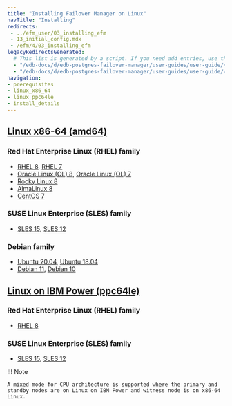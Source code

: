 ```yaml
---
title: "Installing Failover Manager on Linux"
navTitle: "Installing"
redirects:
 - ../efm_user/03_installing_efm
 - 13_initial_config.mdx
 - /efm/4/03_installing_efm
legacyRedirectsGenerated:
  # This list is generated by a script. If you need add entries, use the `legacyRedirects` key.
  - "/edb-docs/d/edb-postgres-failover-manager/user-guides/user-guide/4.0/installing_efm.html"
  - "/edb-docs/d/edb-postgres-failover-manager/user-guides/user-guide/4.1/installing_efm.html"
navigation:
- prerequisites
- linux_x86_64
- linux_ppc64le
- install_details
---
```

## [Linux x86-64 (amd64)](linux_x86_64)
### Red Hat Enterprise Linux (RHEL) family
- [RHEL 8](linux_x86_64/efm_rhel_8), [RHEL 7](linux_x86_64/efm_rhel_7)
- [Oracle Linux (OL) 8](linux_x86_64/efm_rhel_8), [Oracle Linux (OL) 7](linux_x86_64/efm_rhel_7)
- [Rocky Linux 8](linux_x86_64/efm_other_linux_8)
- [AlmaLinux 8](linux_x86_64/efm_other_linux_8)
- [CentOS 7](linux_x86_64/efm_centos_7)
### SUSE Linux Enterprise (SLES) family
- [SLES 15](linux_x86_64/efm_sles_15), [SLES 12](linux_x86_64/efm_sles_12)
### Debian family
- [Ubuntu 20.04](linux_x86_64/efm_ubuntu_20), [Ubuntu 18.04](linux_x86_64/efm_ubuntu_18)
- [Debian 11](linux_x86_64/efm_deb_11), [Debian 10](linux_x86_64/efm_deb_10)
## [Linux on IBM Power (ppc64le)](linux_ppc64le)
### Red Hat Enterprise Linux (RHEL) family
- [RHEL 8](linux_ppc64le/efm_rhel_8)
### SUSE Linux Enterprise (SLES) family
- [SLES 15](linux_ppc64le/efm_sles_15), [SLES 12](linux_ppc64le/efm_sles_12)

!!! Note

    A mixed mode for CPU architecture is supported where the primary and standby nodes are on Linux on IBM Power and witness node is on x86-64 Linux.
